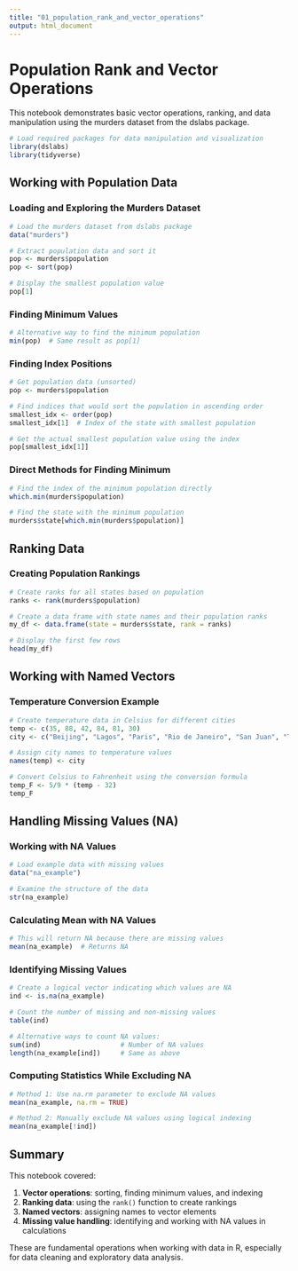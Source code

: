 ```yaml
---
title: "01_population_rank_and_vector_operations"
output: html_document
---
```


# Population Rank and Vector Operations

This notebook demonstrates basic vector operations, ranking, and data manipulation using the murders dataset from the dslabs package.

```r
# Load required packages for data manipulation and visualization
library(dslabs)
library(tidyverse)
```

## Working with Population Data

### Loading and Exploring the Murders Dataset

```r
# Load the murders dataset from dslabs package
data("murders")

# Extract population data and sort it
pop <- murders$population
pop <- sort(pop)

# Display the smallest population value
pop[1]
```

### Finding Minimum Values

```r
# Alternative way to find the minimum population
min(pop)  # Same result as pop[1]
```

### Finding Index Positions

```r
# Get population data (unsorted)
pop <- murders$population

# Find indices that would sort the population in ascending order
smallest_idx <- order(pop)
smallest_idx[1]  # Index of the state with smallest population

# Get the actual smallest population value using the index
pop[smallest_idx[1]]
```

### Direct Methods for Finding Minimum

```r
# Find the index of the minimum population directly
which.min(murders$population)

# Find the state with the minimum population
murders$state[which.min(murders$population)]
```

## Ranking Data

### Creating Population Rankings

```r
# Create ranks for all states based on population
ranks <- rank(murders$population)

# Create a data frame with state names and their population ranks
my_df <- data.frame(state = murders$state, rank = ranks)

# Display the first few rows
head(my_df)
```

## Working with Named Vectors

### Temperature Conversion Example

```r
# Create temperature data in Celsius for different cities
temp <- c(35, 88, 42, 84, 81, 30)
city <- c("Beijing", "Lagos", "Paris", "Rio de Janeiro", "San Juan", "Toronto")

# Assign city names to temperature values
names(temp) <- city

# Convert Celsius to Fahrenheit using the conversion formula
temp_F <- 5/9 * (temp - 32)
temp_F
```

## Handling Missing Values (NA)

### Working with NA Values

```r
# Load example data with missing values
data("na_example")

# Examine the structure of the data
str(na_example)
```

### Calculating Mean with NA Values

```r
# This will return NA because there are missing values
mean(na_example)  # Returns NA
```

### Identifying Missing Values

```r
# Create a logical vector indicating which values are NA
ind <- is.na(na_example)

# Count the number of missing and non-missing values
table(ind)

# Alternative ways to count NA values:
sum(ind)                    # Number of NA values
length(na_example[ind])     # Same as above
```

### Computing Statistics While Excluding NA

```r
# Method 1: Use na.rm parameter to exclude NA values
mean(na_example, na.rm = TRUE)

# Method 2: Manually exclude NA values using logical indexing
mean(na_example[!ind])
```

## Summary

This notebook covered:

1. **Vector operations**: sorting, finding minimum values, and indexing
2. **Ranking data**: using the `rank()` function to create rankings
3. **Named vectors**: assigning names to vector elements
4. **Missing value handling**: identifying and working with NA values in calculations

These are fundamental operations when working with data in R, especially for data cleaning and exploratory data analysis.

